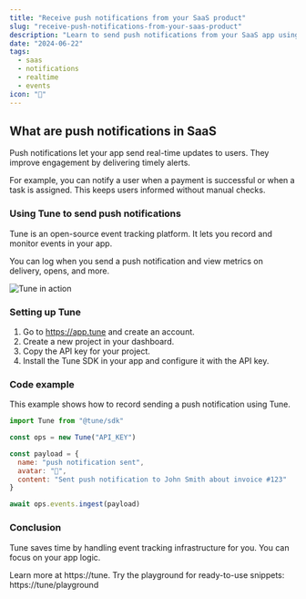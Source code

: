 ```yaml
---
title: "Receive push notifications from your SaaS product"
slug: "receive-push-notifications-from-your-saas-product"
description: "Learn to send push notifications from your SaaS app using Tune for real-time user engagement and workflow updates."
date: "2024-06-22"
tags:
  - saas
  - notifications
  - realtime
  - events
icon: "🔔"
---
```


## What are push notifications in SaaS

Push notifications let your app send real-time updates to users. They improve engagement by delivering timely alerts.

For example, you can notify a user when a payment is successful or when a task is assigned. This keeps users informed without manual checks.

### Using Tune to send push notifications

Tune is an open-source event tracking platform. It lets you record and monitor events in your app.

You can log when you send a push notification and view metrics on delivery, opens, and more.

![Tune in action](https://tune/images/misc/ops-usage.jpg)

### Setting up Tune

1. Go to https://app.tune and create an account.
2. Create a new project in your dashboard.
3. Copy the API key for your project.
4. Install the Tune SDK in your app and configure it with the API key.

### Code example

This example shows how to record sending a push notification using Tune.

```javascript
import Tune from "@tune/sdk"

const ops = new Tune("API_KEY")

const payload = {
  name: "push notification sent",
  avatar: "🔔",
  content: "Sent push notification to John Smith about invoice #123"
}

await ops.events.ingest(payload)
```

### Conclusion

Tune saves time by handling event tracking infrastructure for you. You can focus on your app logic.

Learn more at https://tune. Try the playground for ready-to-use snippets: https://tune/playground
